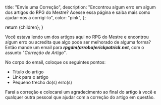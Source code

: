 
  title: "Envie uma Correção",
  description:
    "Encontrou algum erro em algum dos artigos do RPG do Mestre? Acesse essa página e saiba mais como ajudar-nos a corrigí-lo",
  color: "pink",
};

  return <InternalLayout meta={meta}>{children}</InternalLayout>;
}

Você estava lendo um dos artigos aqui no RPG do Mestre e encontrou algum erro ou acredita que algo pode ser melhorado de alguma forma? Então mande um email para **_rpgdm(arroba)erickpatrick.net_**, com o assunto "_Correção de Artigo_".

No corpo do email, coloque os seguintes pontos:

- Título do artigo
- Link para o artigo
- Pequeno trecho do(s) erro(s)

Farei a correção e colocarei um agradecimento ao final do artigo à você e qualquer outra pessoal que ajudar com a correção do artigo em questão.

